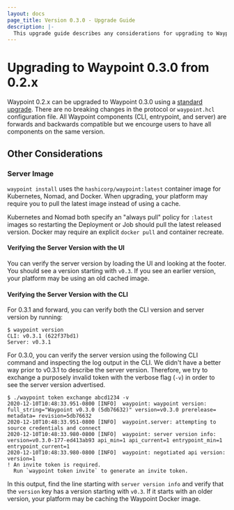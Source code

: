 ```yaml
---
layout: docs
page_title: Version 0.3.0 - Upgrade Guide
description: |-
  This upgrade guide describes any considerations for upgrading to Waypoint 0.3.0.
---
```


# Upgrading to Waypoint 0.3.0 from 0.2.x

Waypoint 0.2.x can be upgraded to Waypoint 0.3.0 using a [standard upgrade](/docs/upgrading#standard-upgrade).
There are no breaking changes in the protocol or `waypoint.hcl` configuration file. All
Waypoint components (CLI, entrypoint, and server) are forwards and backwards
compatible but we encourge users to have all components on the same version.

## Other Considerations

### Server Image

`waypoint install` uses the `hashicorp/waypoint:latest` container image for
Kubernetes, Nomad, and Docker. When upgrading, your platform may require
you to pull the latest image instead of using a cache.

Kubernetes and Nomad both specify an "always pull" policy for `:latest` images
so restarting the Deployment or Job should pull the latest released version.
Docker may require an explicit `docker pull` and container recreate.

#### Verifying the Server Version with the UI

You can verify the server version by loading the UI and looking at the footer.
You should see a version starting with `v0.3`. If you see an earlier version,
your platform may be using an old cached image.

#### Verifying the Server Version with the CLI

For 0.3.1 and forward, you can verify both the CLI version and server version by
running:
```shell-session
$ waypoint version
CLI: v0.3.1 (622f37bd1)
Server: v0.3.1
```

For 0.3.0, you can verify the server version using the following CLI command and inspecting
the log output in the CLI. We didn't have a better
way prior to v0.3.1 to describe the server version. Therefore, we
try to exchange a purposely invalid token with the verbose flag (`-v`) in order
to see the server version advertised.

```shell-session
$ ./waypoint token exchange abcd1234 -v
2020-12-10T10:48:33.951-0800 [INFO]  waypoint: waypoint version: full_string="Waypoint v0.3.0 (5db76632)" version=v0.3.0 prerelease= metadata= revision=5db76632
2020-12-10T10:48:33.951-0800 [INFO]  waypoint.server: attempting to source credentials and connect
2020-12-10T10:48:33.980-0800 [INFO]  waypoint: server version info: version=v0.3.0-177-ed413ab93 api_min=1 api_current=1 entrypoint_min=1 entrypoint_current=1
2020-12-10T10:48:33.980-0800 [INFO]  waypoint: negotiated api version: version=1
! An invite token is required.
  Run `waypoint token invite` to generate an invite token.
```

In this output, find the line starting with `server version info` and verify
that the `version` key has a version starting with `v0.3`. If it starts
with an older version, your platform may be caching the Waypoint Docker image.
